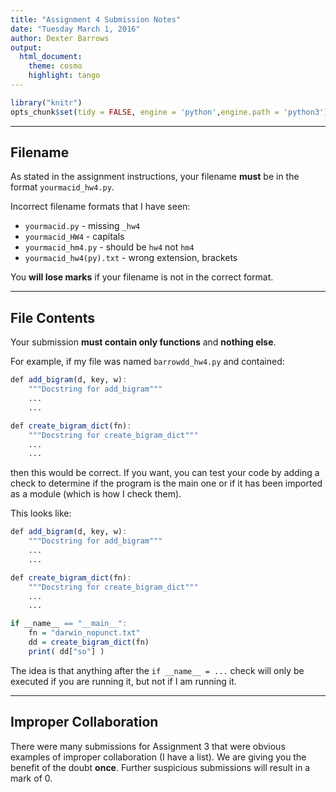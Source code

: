```yaml
---
title: "Assignment 4 Submission Notes"
date: "Tuesday March 1, 2016"
author: Dexter Barrows
output:
  html_document:
    theme: cosmo
    highlight: tango
---
```


```r
library("knitr")
opts_chunk$set(tidy = FALSE, engine = 'python',engine.path = 'python3')
```

***

## Filename

As stated in the assignment instructions, your filename **must** be in the format `yourmacid_hw4.py`.

Incorrect filename formats that I have seen:

* `yourmacid.py` - missing `_hw4`
* `yourmacid_HW4` - capitals
* `yourmacid_hm4.py` - should be `hw4` not `hm4`
* `yourmacid_hw4(py).txt` - wrong extension, brackets

You **will lose marks** if your filename is not in the correct format.

***

## File Contents

Your submission **must contain only functions** and **nothing else**.

For example, if my file was named `barrowdd_hw4.py` and contained:

```r
def add_bigram(d, key, w):
	"""Docstring for add_bigram"""
	...
	...

def create_bigram_dict(fn):
	"""Docstring for create_bigram_dict"""
	...
	...
```

then this would be correct. If you want, you can test your code by adding a check to determine if the program is the main one or if it has been imported as a module (which is how I check them).

This looks like:

```r
def add_bigram(d, key, w):
	"""Docstring for add_bigram"""
	...
	...

def create_bigram_dict(fn):
	"""Docstring for create_bigram_dict"""
	...
	...

if __name__ == "__main__":
	fn = "darwin_nopunct.txt"
	dd = create_bigram_dict(fn)
	print( dd["so"] )
```

The idea is that anything after the `if __name__ = ...` check will only be executed if you are running it, but not if I am running it.

***

## Improper Collaboration

There were many submissions for Assignment 3 that were obvious examples of improper collaboration (I have a list). We are giving you the benefit of the doubt **once**. Further suspicious submissions will result in a mark of 0.